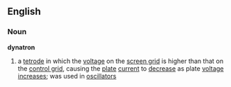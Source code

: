 ==English==
===Noun===
'''dynatron'''
# a [[tetrode]] in which the [[voltage]] on the [[screen grid]] is higher than that on the [[control grid]], causing the [[plate]] [[current]] to [[decrease]] as plate [[voltage]] [[increase]]s; was used in [[oscillator]]s